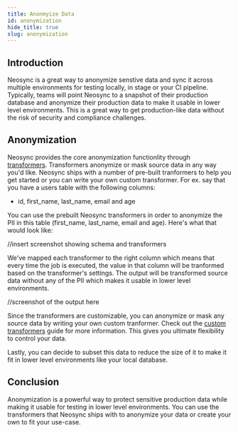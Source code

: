 ```yaml
---
title: Anonmyize Data
id: anonymization
hide_title: true
slug: anonymization
---
```



<DocPageHeader title="Anonymization" />

## Introduction

Neosync is a great way to anonymize senstive data and sync it across multiple environments for testing locally, in stage or your CI pipeline. Typically, teams will point Neosync to a snapshot of their production database and anonymize their production data to make it usable in lower level environments. This is a great way to get production-like data without the risk of security and compliance challenges.

## Anonymization

Neosync provides the core anonymization functionlity through [transformers](/platform#transformers). Transformers anonymize or mask source data in any way you'd like. Neosync ships with a number of pre-built tranformers to help you get started or you can write your own custom transformer. For ex. say that you have a users table with the following columns:

- id, first_name, last_name, email and age

You can use the prebuilt Neosync transformers in order to anonymize the PII in this table (first_name, last_name, email and age). Here's what that would look like:

//insert screenshot showing schema and transformers

We've mapped each transformer to the right column which means that every time the job is executed, the value in that column will be tranformed based on the transformer's settings. The output will be transformed source data without any of the PII which makes it usable in lower level environments.

//screenshot of the output here

Since the transformers are customizable, you can anonymize or mask any source data by writing your own custom tranformer. Check out the [custom transformers](/transformers/user-defined) guide for more information. This gives you ultimate flexibility to control your data.

Lastly, you can decide to subset this data to reduce the size of it to make it fit in lower level environments like your local database.

## Conclusion

Anonymization is a powerful way to protect sensitive production data while making it usable for testing in lower level environments. You can use the transformers that Neosync ships with to anonymize your data or create your own to fit your use-case.
